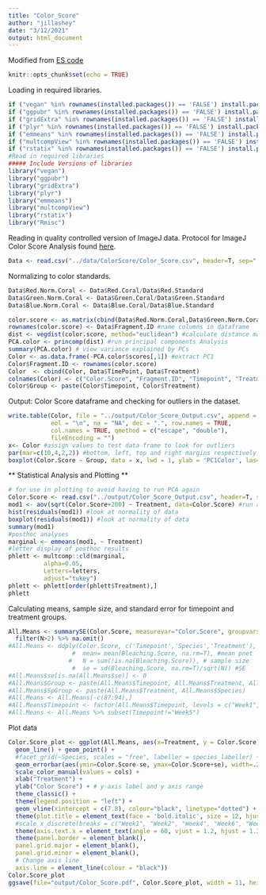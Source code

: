 ```yaml
---
title: "Color_Score"
author: "jillashey"
date: "3/12/2021"
output: html_document
---
```


Modified from [ES code](https://github.com/hputnam/Acclim_Dynamics/blob/master/Scripts/Photographic_Bleaching.Rmd)

```r
knitr::opts_chunk$set(echo = TRUE)
```

Loading in required libraries. 
```r
if ("vegan" %in% rownames(installed.packages()) == 'FALSE') install.packages('vegan') 
if ("ggpubr" %in% rownames(installed.packages()) == 'FALSE') install.packages('ggpubr') 
if ("gridExtra" %in% rownames(installed.packages()) == 'FALSE') install.packages('gridExtra') 
if ("plyr" %in% rownames(installed.packages()) == 'FALSE') install.packages('plyr') 
if ("emmeans" %in% rownames(installed.packages()) == 'FALSE') install.packages('emmeans') 
if ("multcompView" %in% rownames(installed.packages()) == 'FALSE') install.packages('multcompView') 
if ("rstatix" %in% rownames(installed.packages()) == 'FALSE') install.packages('rstatix') 
#Read in required libraries
##### Include Versions of libraries
library("vegan")
library("ggpubr")
library("gridExtra")
library("plyr") 
library("emmeans")
library("multcompView")
library("rstatix")
library("Rmisc")
```

Reading in quality controlled version of ImageJ data.
Protocol for ImageJ Color Score Analysis found [here](https://emmastrand.github.io/EmmaStrand_Notebook/ImageJ-Analysis-Protocols/).  
```r
Data <- read.csv("../data/ColorScore/Color_Score.csv", header=T, sep=",", na.string="NA") #read in data file
```

Normalizing to color standards. 
```r
Data$Red.Norm.Coral <- Data$Red.Coral/Data$Red.Standard
Data$Green.Norm.Coral <- Data$Green.Coral/Data$Green.Standard
Data$Blue.Norm.Coral <- Data$Blue.Coral/Data$Blue.Standard
```

```r
color.score <- as.matrix(cbind(Data$Red.Norm.Coral,Data$Green.Norm.Coral,Data$Blue.Norm.Coral)) #create matrix
rownames(color.score) <- Data$Fragment.ID #name columns in dataframe
dist <- vegdist(color.score, method="euclidean") #calculate distance matrix of color scores
PCA.color <- princomp(dist) #run principal components Analysis
summary(PCA.color) # view variance explained by PCs
Color <- as.data.frame(-PCA.color$scores[,1]) #extract PC1
Color$Fragment.ID <- rownames(color.score)
Color  <- cbind(Color, Data$TimePoint, Data$Treatment)
colnames(Color) <- c("Color.Score", "Fragment.ID", "Timepoint", "Treatment")        
Color$Group <- paste(Color$Timepoint, Color$Treatment)
```

Output: Color Score dataframe and checking for outliers in the dataset. 
```r
write.table(Color, file = "../output/Color_Score_Output.csv", append = FALSE, quote = TRUE, sep = ",",
            eol = "\n", na = "NA", dec = ".", row.names = TRUE,
            col.names = TRUE, qmethod = c("escape", "double"),
            fileEncoding = "")
x<- Color #assign values to test data frame to look for outliers
par(mar=c(10,4,2,2)) #bottom, left, top and right margins respectively
boxplot(Color.Score ~ Group, data = x, lwd = 1, ylab = 'PC1Color', las=2, cex=0.8) #plot boxplot of PC1 color score by treatment and timepoint
```

** Statistical Analysis and Plotting ** 
```r
# for use in plotting to avoid having to run PCA again
Color.Score <- read.csv("../output/Color_Score_Output.csv", header=T, sep=",", na.string="NA") #read in data file
mod1 <- aov(sqrt(Color.Score+200) ~ Treatment, data=Color.Score) #run an ANOVA ## add Timepoint as factor later 
hist(residuals(mod1)) #look at normality of data
boxplot(residuals(mod1)) #look at normality of data
summary(mod1)
#posthoc analyses
marginal <- emmeans(mod1, ~ Treatment)
#letter display of posthoc results
phlett <- multcomp::cld(marginal,
          alpha=0.05,
          Letters=letters,
          adjust="tukey")
phlett <- phlett[order(phlett$Treatment),]
phlett
```

Calculating means, sample size, and standard error for timepoint and treatment groups. 
```r
All.Means <- summarySE(Color.Score, measurevar="Color.Score", groupvars=c("Treatment")) %>% 
  filter(N>2) %>% na.omit()
#All.Means <- ddply(Color.Score, c('Timepoint','Species','Treatment'), summarize,
                  #  mean= mean(Bleaching.Score, na.rm=T), #mean pnet
                 #   N = sum(!is.na(Bleaching.Score)), # sample size
                  #  se = sd(Bleaching.Score, na.rm=T)/sqrt(N)) #SE
#All.Means$se[is.na(All.Means$se)] <- 0
#All.Means$Group <- paste(All.Means$Timepoint, All.Means$Treatment, All.Means$Species)
#All.Means$SpGroup <- paste(All.Means$Treatment, All.Means$Species)
#All.Means <- All.Means[-c(87:94),]
#All.Means$Timepoint <- factor(All.Means$Timepoint, levels = c("Week1", "Week2", "Week3", "Week4", "Week5", "Week6", "Week7", "Week8", "Week9", "Week10", "Week11", "Week12", "Week13", "Week14", "Week15", "Week16")) 
#All.Means <- All.Means %>% subset(Timepoint!="Week5")
```

Plot data 
```r
Color.Score_plot <- ggplot(All.Means, aes(x=Treatment, y = Color.Score)) +
  geom_line() + geom_point() +
  #facet_grid(~Species, scales = "free", labeller = species_labeller) +
  geom_errorbar(aes(ymin=Color.Score-se, ymax=Color.Score+se), width=.2) +
  scale_color_manual(values = cols) + 
  xlab("Treatment") + 
  ylab("Color Score") + # y-axis label and y axis range
  theme_classic() + 
  theme(legend.position = "left") +
  geom_vline(xintercept = c(7.8), colour="black", linetype="dotted") +
  theme(plot.title = element_text(face = 'bold.italic', size = 12, hjust = 0)) + 
  #scale_x_discrete(breaks = c("Week1", "Week2", "Week4", "Week6", "Week8", "Week12", "Week16"), labels = c("1 week", "2 week", "4 week", "6 week", "8 week", "12 week", "16 week")) +
  theme(axis.text.x = element_text(angle = 60, vjust = 1.2, hjust = 1.3)) + #Set the text angle
  theme(panel.border = element_blank(),
  panel.grid.major = element_blank(),
  panel.grid.minor = element_blank(),
  # Change axis line
  axis.line = element_line(colour = "black"))
Color.Score_plot
ggsave(file="output/Color_Score.pdf", Color.Score_plot, width = 11, height = 6, units = c("in"))
```



















